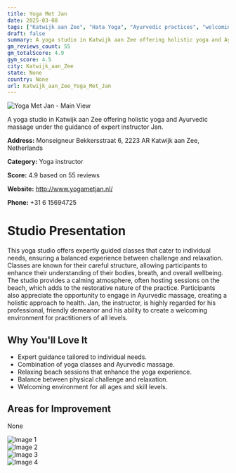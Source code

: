 ```yaml
---
title: Yoga Met Jan
date: 2025-03-08
tags: ["Katwijk aan Zee", "Hata Yoga", "Ayurvedic practices", "welcoming atmosphere", "holistic approach", "Katwijk aan Zee"]  
draft: false
summary: A yoga studio in Katwijk aan Zee offering holistic yoga and Ayurvedic massage under the guidance of expert instructor Jan.
gm_reviews_count: 55
gm_totalScore: 4.9
gym_score: 4.5
city: Katwijk_aan_Zee
state: None
country: None
url: Katwijk_aan_Zee_Yoga_Met_Jan
---
```


<div className="aspect-[16/9] relative my-8">
  <img 
    src="https://lh5.googleusercontent.com/p/AF1QipMCMSe-SZu6pbfpEvmJGlzqZBr2cZe-kqsVc_q3=w1920-h1080-k-no"
    alt="Yoga Met Jan - Main View"
    className="object-cover absolute inset-0 w-full h-full rounded-lg"
  />
</div>

A yoga studio in Katwijk aan Zee offering holistic yoga and Ayurvedic massage under the guidance of expert instructor Jan.

**Address:** Monseigneur Bekkersstraat 6, 2223 AR Katwijk aan Zee, Netherlands

**Category:** Yoga instructor

**Score:** 4.9 based on 55 reviews

**Website:** http://www.yogametjan.nl/

**Phone:** +31 6 15694725

# Studio Presentation

This yoga studio offers expertly guided classes that cater to individual needs, ensuring a balanced experience between challenge and relaxation. Classes are known for their careful structure, allowing participants to enhance their understanding of their bodies, breath, and overall wellbeing. The studio provides a calming atmosphere, often hosting sessions on the beach, which adds to the restorative nature of the practice. Participants also appreciate the opportunity to engage in Ayurvedic massage, creating a holistic approach to health. Jan, the instructor, is highly regarded for his professional, friendly demeanor and his ability to create a welcoming environment for practitioners of all levels.

## Why You'll Love It

- Expert guidance tailored to individual needs.
- Combination of yoga classes and Ayurvedic massage.
- Relaxing beach sessions that enhance the yoga experience.
- Balance between physical challenge and relaxation.
- Welcoming environment for all ages and skill levels.

## Areas for Improvement

None

<div className="grid grid-cols-1 xl:grid-cols-2 gap-4 my-8">
<div className="aspect-[4/3] relative"><img src="https://lh5.googleusercontent.com/p/AF1QipPArYmrg26RTmTor8evMaF9eXSWV6l6K-giuH5e=w1920-h1080-k-no" alt="Image 1" className="object-cover absolute inset-0 w-full h-full rounded-lg" /></div>
<div className="aspect-[4/3] relative"><img src="https://lh5.googleusercontent.com/p/AF1QipNdyjOPkWBRhaPTkj3vjOM2q_9u2ZWecKPj0m48=w1920-h1080-k-no" alt="Image 2" className="object-cover absolute inset-0 w-full h-full rounded-lg" /></div>
<div className="aspect-[4/3] relative"><img src="https://lh5.googleusercontent.com/p/AF1QipMAvTJXNgwrP59bcmE-m1JEJLfe_bEzNVbuRR2Z=w1920-h1080-k-no" alt="Image 3" className="object-cover absolute inset-0 w-full h-full rounded-lg" /></div>
<div className="aspect-[4/3] relative"><img src="https://lh5.googleusercontent.com/p/AF1QipND0FvHfIqbWcVvQYAbPT7mD782I5ZjLylLJcdg=w1920-h1080-k-no" alt="Image 4" className="object-cover absolute inset-0 w-full h-full rounded-lg" /></div>
</div>